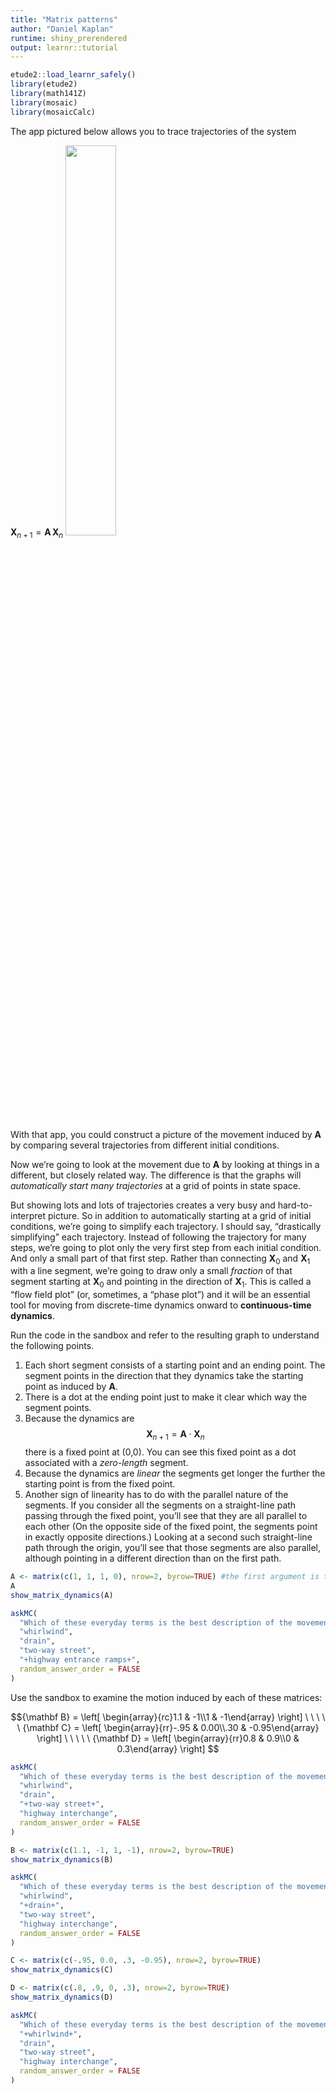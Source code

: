 ```yaml
---
title: "Matrix patterns"
author: "Daniel Kaplan"
runtime: shiny_prerendered
output: learnr::tutorial
---
```


```r
etude2::load_learnr_safely()
library(etude2)
library(math141Z)
library(mosaic)
library(mosaicCalc)
```

The app pictured below allows you to trace trajectories of the system 

${\mathbf X}_{n+1} = {\mathbf A}\, {\mathbf X}_n$
<a href="https://maa-statprep.shinyapps.io/142Z-Matrix-iteration/" target="_blank"><img src="www/app-snapshot.png" width="40%"></a>

With that app, you could construct a picture of the movement induced by ${\mathbf A}$ by comparing several trajectories from different initial conditions.

Now we're going to look at the movement due to ${\mathbf A}$ by looking at things in a different, but closely related way. The difference is that the graphs will *automatically start many trajectories* at a grid of points in state space.

But showing lots and lots of trajectories creates a very busy and hard-to-interpret picture. So in addition to automatically starting at a grid of initial conditions, we're going to simplify each trajectory. I should say, "drastically simplifying" each trajectory. Instead of following the trajectory for many steps, we're going to plot only the very first step from each initial condition. And only a small part of that first step. Rather than connecting ${\mathbf X}_0$ and ${\mathbf X}_{1}$ with a line segment, we're going to draw only a small *fraction* of that segment starting at ${\mathbf X}_0$ and pointing in the direction of ${\mathbf X}_1$. This is called a "flow field plot" (or, sometimes, a "phase plot") and it will be an essential tool for moving from discrete-time dynamics onward to **continuous-time dynamics**. 


Run the code in the sandbox and refer to the resulting graph to understand the following points.

1. Each short segment consists of a starting point and an ending point. The segment points in the direction that they dynamics take the starting point as induced by ${\mathbf A}$.
2. There is a dot at the ending point just to make it clear which way the segment points.
4. Because the dynamics are $${\mathbf X}_{n+1} = {\mathbf A}\cdot {\mathbf X}_n$$ there is a fixed point at (0,0). You can see this fixed point as a dot associated with a *zero-length* segment.
5. Because the dynamics are *linear* the segments get longer the further the starting point is from the fixed point.
6. Another sign of linearity has to do with the parallel nature of the segments. If you consider all the segments on a straight-line path passing through the fixed point, you'll see that they are all parallel to each other (On the opposite side of the fixed point, the segments point in exactly opposite directions.) Looking at a second such straight-line path through the origin, you'll see that those segments are also parallel, although pointing in a different direction than on the first path.

```r
A <- matrix(c(1, 1, 1, 0), nrow=2, byrow=TRUE) #the first argument is the matrix, the second argument is the number of rows, and the third argument specifies the order of the numbers (for instance, the second number of the matrix as the end of row 1 instead of the beginning of row 2)
A
show_matrix_dynamics(A)
```


```r
askMC(
  "Which of these everyday terms is the best description of the movement pattern due to the rabbit dynamics?",
  "whirlwind",
  "drain",
  "two-way street",
  "+highway entrance ramps+", 
  random_answer_order = FALSE
)
```

Use the sandbox to examine the motion induced by each of these matrices:

$${\mathbf B} = \left[ \begin{array}{rc}1.1 & -1\\1 & -1\end{array} \right] \ \ \ \ \ {\mathbf C} = \left[ \begin{array}{rr}-.95 & 0.00\\.30 & -0.95\end{array} \right] \ \ \ \ \ {\mathbf D} = \left[ \begin{array}{rr}0.8 & 0.9\\0 & 0.3\end{array} \right]  $$

```r
askMC(
  "Which of these everyday terms is the best description of the movement pattern due to ${\\mathbf B}$?",
  "whirlwind",
  "drain",
  "+two-way street+",
  "highway interchange", 
  random_answer_order = FALSE
)
```

```r
B <- matrix(c(1.1, -1, 1, -1), nrow=2, byrow=TRUE)
show_matrix_dynamics(B)
```

```r
askMC(
  "Which of these everyday terms is the best description of the movement pattern due to ${\\mathbf C}$?",
  "whirlwind",
  "+drain+",
  "two-way street",
  "highway interchange", 
  random_answer_order = FALSE
)
```

```r
C <- matrix(c(-.95, 0.0, .3, -0.95), nrow=2, byrow=TRUE)
show_matrix_dynamics(C)
```

```r
D <- matrix(c(.8, .9, 0, .3), nrow=2, byrow=TRUE)
show_matrix_dynamics(D)
```

```r
askMC(
  "Which of these everyday terms is the best description of the movement pattern due to ${\\mathbf D}$?",
  "+whirlwind+",
  "drain",
  "two-way street",
  "highway interchange", 
  random_answer_order = FALSE
)
```
